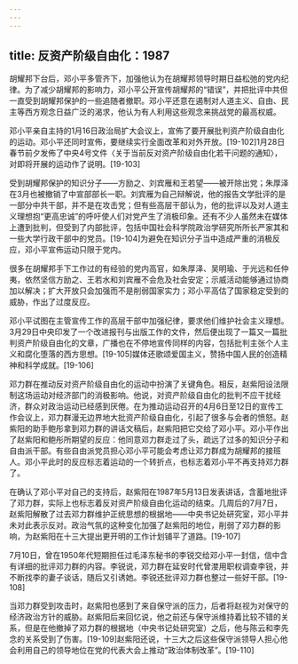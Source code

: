 ```yaml
---
---
---
```

title: 反资产阶级自由化：1987
---



胡耀邦下台后，邓小平多管齐下，加强他认为在胡耀邦领导时期日益松弛的党内纪律。为了减少胡耀邦的影响力，邓小平公开宣传胡耀邦的“错误”，并把批评中共但一直受到胡耀邦保护的一些追随者撤职。邓小平还意在遏制对人道主义、自由、民主等西方观念日益广泛的渴求，他认为有人利用这些观念来挑战党的最高权威。

邓小平亲自主持的1月16日政治局扩大会议上，宣佈了要开展批判资产阶级自由化的运动。邓小平还同时宣佈，要继续实行全面改革和对外开放。[19-102]1月28日春节前夕发佈了中央4号文件〈关于当前反对资产阶级自由化若干问题的通知〉，对即将开展的运动作了说明。[19-103]

受到胡耀邦保护的知识分子——方励之、刘宾雁和王若望——被开除出党；朱厚泽在3月也被撤销了中宣部部长一职。刘宾雁为自己辩解说，他的报告文学批评的是一部分中共干部，并不是在攻击党；但有些高层干部认为，他的批评以及对人道主义理想抱“更高忠诚”的呼吁使人们对党产生了消极印象。还有不少人虽然未在媒体上遭到批判，但受到了内部批评，包括中国社会科学院政治学研究所所长严家其和一些大学行政干部中的党员。[19-104]为避免在知识分子当中造成严重的消极反应，邓小平宣佈运动只限于党内。

很多在胡耀邦手下工作过的有经验的党内高官，如朱厚泽、吴明瑜、于光远和任仲夷，依然坚信方励之、王若水和刘宾雁不会危及社会安定；示威活动能够通过协商加以解决；扩大开放只会加强而不是削弱国家实力；邓小平高估了国家稳定受到的威胁，作出了过度反应。

邓小平试图在主管宣传工作的高层干部中加强纪律，要求他们维护社会主义理想。3月29日中央印发了一个改进报刊与出版工作的文件，然后便出现了一篇又一篇批判资产阶级自由化的文章，广播也在不停地宣传同样的内容，包括批判主张个人主义和腐化堕落的西方思想。[19-105]媒体还歌颂爱国主义，赞扬中国人民的创造精神和科学成就。[19-106]

邓力群在推动反对资产阶级自由化的运动中扮演了关键角色。相反，赵紫阳设法限制这场运动对经济部门的消极影响。他说，对资产阶级自由化的批判不应干扰经济，群众对政治运动已经感到厌倦。在为推动运动召开的4月6日至12日的宣传工作会议上，邓力群漫无边界地大批资产阶级自由化，引起了很多与会者的愤怒。赵紫阳的助手鲍彤拿到邓力群的讲话文稿后，赵紫阳把它交给了邓小平。邓小平作出了赵紫阳和鲍彤所期望的反应：他同意邓力群走过了头，疏远了过多的知识分子和自由派干部。有些自由派党员担心邓小平可能会考虑让邓力群成为胡耀邦的接班人。邓小平此时的反应标志着运动的一个转折点，也标志着邓小平不再支持邓力群了。

在确认了邓小平对自己的支持后，赵紫阳在1987年5月13日发表讲话，含蓄地批评了邓力群，实际上也标志着反对资产阶级自由化运动的结束。几周后的7月7日，赵紫阳解散了过去邓力群维护正统思想的根据地——中央书记处研究室，邓小平并未对此表示反对。政治气氛的这种变化加强了赵紫阳的地位，削弱了邓力群的影响，为赵紫阳在十三大提出更开明的工作计划铺平了道路。[19-107]

7月10日，曾在1950年代短期担任过毛泽东秘书的李锐交给邓小平一封信，信中含有详细的批评邓力群的内容。李锐说，邓力群在延安时代曾漤用职权调查李锐，并不断找李的妻子谈话，随后又引诱她。李锐还批评邓力群也整过一些好干部。[19-108]

当邓力群受到攻击时，赵紫阳也感到了来自保守派的压力，后者将赵视为对保守的经济政治方针的威胁。赵紫阳后来回忆说，他之前还与保守派维持着比较不错的关系，但是在他撤掉了邓力群的根据地（中央书记处研究室）之后，他与陈云和李先念的关系受到了伤害。[19-109]赵紫阳还说，十三大之后这些保守派领导人担心他会利用自己的领导地位在党的代表大会上推动“政治体制改革”。[19-110]